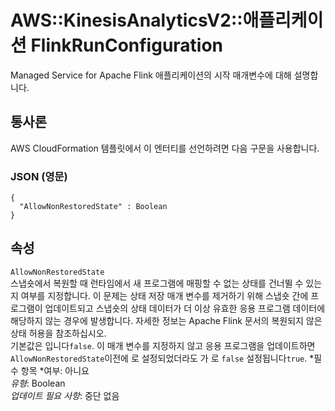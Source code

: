 # AWS::KinesisAnalyticsV2::애플리케이션 FlinkRunConfiguration

Managed Service for Apache Flink 애플리케이션의 시작 매개변수에 대해 설명합니다.

## 통사론

AWS CloudFormation 템플릿에서 이 엔터티를 선언하려면 다음 구문을 사용합니다.

### JSON (영문)

```
{
  "AllowNonRestoredState" : Boolean
}
```

## 속성

`AllowNonRestoredState`  
스냅숏에서 복원할 때 런타임에서 새 프로그램에 매핑할 수 없는 상태를 건너뛸 수 있는지 여부를 지정합니다. 이 문제는 상태 저장 매개 변수를 제거하기 위해 스냅숏 간에 프로그램이 업데이트되고 스냅숏의 상태 데이터가 더 이상 유효한 응용 프로그램 데이터에 해당하지 않는 경우에 발생합니다. 자세한 정보는 Apache Flink 문서의 복원되지 않은 상태 허용을 참조하십시오.  
기본값은 입니다`false`. 이 매개 변수를 지정하지 않고 응용 프로그램을 업데이트하면 `AllowNonRestoredState`이전에 로 설정되었더라도 가 로 `false` 설정됩니다`true`.
*필수 항목 *여부: 아니요  
_유형_: Boolean  
_업데이트 필요 사항_: 중단 없음
